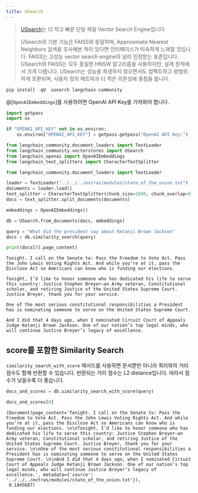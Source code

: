 ```yaml
---
title: USearch
---
```


>[USearch](https://unum-cloud.github.io/usearch/)는 더 작고 빠른 단일 파일 Vector Search Engine입니다

>USearch의 기본 기능은 FAISS와 동일하며, Approximate Nearest Neighbors 검색을 조사해본 적이 있다면 인터페이스가 익숙하게 느껴질 것입니다. FAISS는 고성능 vector search engine의 널리 인정받는 표준입니다. USearch와 FAISS는 모두 동일한 HNSW 알고리즘을 사용하지만, 설계 원칙에서 크게 다릅니다. USearch는 성능을 희생하지 않으면서도 컴팩트하고 광범위하게 호환되며, 사용자 정의 메트릭과 더 적은 의존성에 중점을 둡니다.

```python
pip install -qU  usearch langchain-community
```

@[`OpenAIEmbeddings`]를 사용하려면 OpenAI API Key를 가져와야 합니다.

```python
import getpass
import os

if "OPENAI_API_KEY" not in os.environ:
    os.environ["OPENAI_API_KEY"] = getpass.getpass("OpenAI API Key:")
```

```python
from langchain_community.document_loaders import TextLoader
from langchain_community.vectorstores import USearch
from langchain_openai import OpenAIEmbeddings
from langchain_text_splitters import CharacterTextSplitter
```

```python
from langchain_community.document_loaders import TextLoader

loader = TextLoader("../../../extras/modules/state_of_the_union.txt")
documents = loader.load()
text_splitter = CharacterTextSplitter(chunk_size=1000, chunk_overlap=0)
docs = text_splitter.split_documents(documents)

embeddings = OpenAIEmbeddings()
```

```python
db = USearch.from_documents(docs, embeddings)

query = "What did the president say about Ketanji Brown Jackson"
docs = db.similarity_search(query)
```

```python
print(docs[0].page_content)
```

```output
Tonight. I call on the Senate to: Pass the Freedom to Vote Act. Pass the John Lewis Voting Rights Act. And while you’re at it, pass the Disclose Act so Americans can know who is funding our elections.

Tonight, I’d like to honor someone who has dedicated his life to serve this country: Justice Stephen Breyer—an Army veteran, Constitutional scholar, and retiring Justice of the United States Supreme Court. Justice Breyer, thank you for your service.

One of the most serious constitutional responsibilities a President has is nominating someone to serve on the United States Supreme Court.

And I did that 4 days ago, when I nominated Circuit Court of Appeals Judge Ketanji Brown Jackson. One of our nation’s top legal minds, who will continue Justice Breyer’s legacy of excellence.
```

## score를 포함한 Similarity Search

`similarity_search_with_score` 메서드를 사용하면 문서뿐만 아니라 쿼리와의 거리 점수도 함께 반환할 수 있습니다. 반환되는 거리 점수는 L2 distance입니다. 따라서 점수가 낮을수록 더 좋습니다.

```python
docs_and_scores = db.similarity_search_with_score(query)
```

```python
docs_and_scores[0]
```

```output
(Document(page_content='Tonight. I call on the Senate to: Pass the Freedom to Vote Act. Pass the John Lewis Voting Rights Act. And while you’re at it, pass the Disclose Act so Americans can know who is funding our elections. \n\nTonight, I’d like to honor someone who has dedicated his life to serve this country: Justice Stephen Breyer—an Army veteran, Constitutional scholar, and retiring Justice of the United States Supreme Court. Justice Breyer, thank you for your service. \n\nOne of the most serious constitutional responsibilities a President has is nominating someone to serve on the United States Supreme Court. \n\nAnd I did that 4 days ago, when I nominated Circuit Court of Appeals Judge Ketanji Brown Jackson. One of our nation’s top legal minds, who will continue Justice Breyer’s legacy of excellence.', metadata={'source': '../../../extras/modules/state_of_the_union.txt'}),
 0.1845687)
```

```python

```